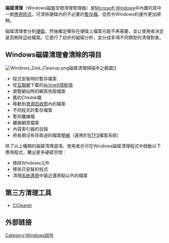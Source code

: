 {{noteTA
|G1=IT
|G2=Windows
}}
{{Infobox Windows component
| name             = 磁碟清理
| logo             =
| logo_size        =
| screenshot       = Windows Disk Cleanup on Vista.png
| screenshot_size  = 250px
| caption          = [[Windows_7|Windows 7]]中的磁碟清理
| included_with    = [[Windows_98|Windows 98]], [[Windows_2000|2000]], [[Windows_Me|Me]], [[Windows_XP|XP]], [[Windows_Server_2003|Server 2003]], [[Windows_Vista|Vista]], [[Windows_Server_2008|Server 2008]], [[Windows_7|Windows 7]], [[Windows_Server_2008_R2|Server 2008 R2]]
| replaces         =
| replaced_by      =
| related_components =
}}
'''磁碟清理'''（Windows磁盤空間清理管理器）是[[Microsoft_Windows|Microsoft Windows]]中內置的其中一款[[應用程式|應用程式]]，可清除硬碟內的不必要的[[暫存檔|暫存檔]]，從而令Windows的運作更加顺畅。

磁碟清理會分析[[硬碟|硬碟]]，然後確定哪些在硬碟上檔案可能不再需要，並让使用者決定是否刪除這些檔案。它進行了初步的磁碟分析，並分成多項不同類型的清理對象。

== Windows磁碟清理會清除的項目 ==
[[File:Windows_Disk_Cleanup.png|thumb]]磁碟清理掃描中之截圖]]
* 程式安裝時的暫存檔案
* 從[[互聯網|互聯網]]下載的[[ActiveX|ActiveX]][[控制項|控制項]]
* 瀏覽網站時的網頁快取檔案
* 舊的Chkdsk檔
* 移動到[[資源回收筒|資源回收筒]]內的檔案
* 不同程式的暫存檔案
* 暫存離線檔
* 離線網頁檔案
* 內容索引器的目錄
* 把長期沒有存取過的檔案[[壓縮|壓縮]]（適用於[[NTFS|NTFS]]檔案系統）

除了以上種類的磁碟清理選項，使用者亦可在Windows磁碟清理程式中啟動以下應用程式，騰出更多硬碟空間：
* 移除Windows元件
* 移除已安裝的程式
* 清理[[Windows系統還原|系統還原]]中最近還原點以外的檔案

==第三方清理工具==
* [[CCleaner|CCleaner]]

== 外部链接 ==

{{視窗應用程式}}

[[Category:Windows组件|Category:Windows组件]]